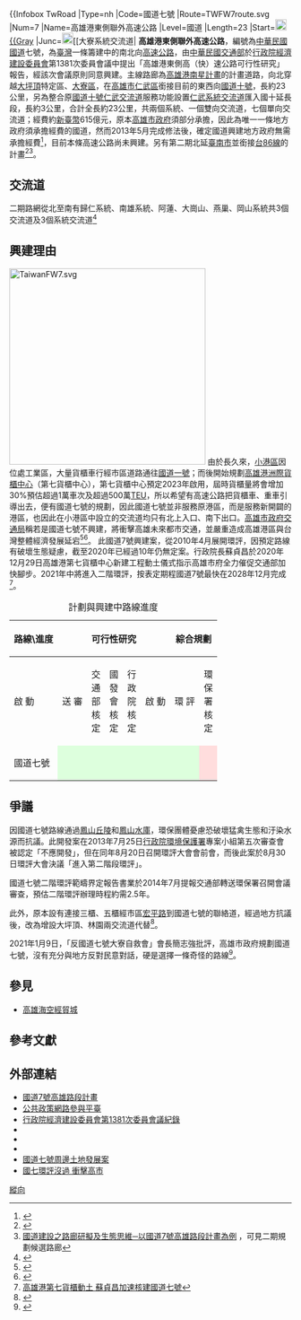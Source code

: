 {{台灣規劃中建設}}
{{高雄市未來建設}}
{{Infobox TwRoad
|Type=nh
|Code=國道七號
|Route=TWFW7route.svg
|Num=7
|Name=高雄港東側聯外高速公路
|Level=國道
|Length=23
|Start=[[File:TWHW10.svg|20px]][[仁武系統交流道|{{Gray]]
|Junc=[[File:TW_PHW88.svg|20px]][[大寮系統交流道|{{Gray]]
|End=[[高雄市|高雄市]][[小港區|小港區]]
|Status = 二階環評中
}}
'''高雄港東側聯外高速公路'''，編號為[[中華民國國道|中華民國國道]]七號，為[[臺灣|臺灣]]一條籌建中的南北向[[高速公路|高速公路]]，由[[中華民國交通部|中華民國交通部]]於[[行政院經濟建設委員會|行政院經濟建設委員會]]第1381次委員會議中提出「高雄港東側高（快）速公路可行性研究」報告，經該次會議原則同意興建。主線路廊為[[高雄港|高雄港]][[南星計畫|南星計畫]]的計畫道路，向北穿越[[大坪頂_(高雄市)|大坪頂]]特定區、[[大寮區|大寮區]]，在[[高雄市|高雄市]][[仁武區|仁武區]]銜接目前的東西向[[國道十號_(中華民國)|國道十號]]，長約23公里，另為整合原[[國道十號_(中華民國)|國道十號]][[仁武交流道|仁武交流道]]服務功能設置[[仁武系統交流道|仁武系統交流道]]匯入國十延長段，長約3公里，合計全長約23公里，共兩個系統、一個雙向交流道，七個單向交流道；經費約[[新臺幣|新臺幣]]615億元，原本[[高雄市政府|高雄市政府]]須部分承擔，因此為唯一一條地方政府須承擔經費的國道，然而2013年5月完成修法後，確定國道興建地方政府無需承擔經費<ref>{{Cite web |url=http://www.eewow.com/2013/05/13-10885.htm |title=國道七號興建高市不用再分擔經費 |access-date=2013-11-29 |archive-url=https://web.archive.org/web/20131203025604/http://www.eewow.com/2013/05/13-10885.htm |archive-date=2013-12-03 |dead-url=yes }}</ref>，目前本條高速公路尚未興建。另有第二期北延[[臺南市|臺南市]]並銜接[[台86線|台86線]]的計畫<ref>{{Cite web |url=http://news.rti.org.tw/index_newsContent.aspx?nid=398893 |title=政府砸615億 高雄將興建國道7號 |accessdate=2014-01-04 |archive-date=2014-01-04 |archive-url=https://web.archive.org/web/20140104214206/http://news.rti.org.tw/index_newsContent.aspx?nid=398893 |dead-url=no }}</ref><ref>[http://www.ceci.org.tw/book/92/web/86-111.pdf 國道建設之路廊研擬及生態思維─以國道7號高雄路段計畫為例] {{Wayback|url=http://www.ceci.org.tw/book/92/web/86-111.pdf |date=20190207015233 }}，可見二期規劃候選路廊</ref>。

== 交流道 ==
二期路網從北至南有歸仁系統、南雄系統、阿蓮、大崗山、燕巢、岡山系統共3個交流道及3個系統交流道<ref>{{Cite web |url=http://gip.taneeb.gov.tw/ct.asp?xItem=25946&CtNode=4066 |title=國道七號二期路網計畫 第92頁 |accessdate=2015-01-20 |archive-date=2015-01-20 |archive-url=https://archive.is/20150120114652/http://gip.taneeb.gov.tw/ct.asp?xItem=25946&CtNode=4066 |dead-url=no }}</ref>
{{台灣公路表頭|n||國道七號}}
{{台灣公路預定||歸仁系統|遠期規畫中|遠期規畫中|{{Jct|country=TWN|PH-ALL|86}}||台南 關廟||e}}
{{台灣公路預定||南雄系統|遠期規畫中|遠期規畫中|{{Jct|country=TWN|NH-ALL|3}}、{{Jct|country=TWN|PH|19a}}|[[關廟區|關廟區]]南雄里、[[阿蓮區|阿蓮區]]|關廟 阿蓮|阿蓮 關廟|}}
{{台灣公路預定||阿蓮|鑽石型|遠期規畫中|{{Jct|country=TWN|PH|28}}|[[阿蓮區|阿蓮區]]、[[田寮區|田寮區]]|田寮 阿蓮|阿蓮 田寮|}}
{{台灣公路預定||大崗山|四葉型|遠期規畫中|{{Jct|country=TWN|PH|19a}}、高科聯絡道|[[阿蓮區|阿蓮區]]、[[路竹區|路竹區]]|路竹 阿蓮|路竹 田寮|}}
{{台灣公路預定||燕巢|鑽石型|遠期規畫中|{{Jct|country=TWN|CH|186}}|[[路竹區|路竹區]]、[[燕巢區|燕巢區]]|燕巢 路竹|路竹 燕巢|}} 
{{台灣公路預定||岡山系統|遠期規畫中|遠期規畫中|{{Jct|country=TWN|NH-ALL|1}}<ref>{{Cite web |url=http://gip.taneeb.gov.tw/ct.asp?xItem=25946&CtNode=4066 |title=遠期計畫 國七支線連結中山高 |accessdate=2015-01-20 |archive-date=2015-01-20 |archive-url=https://archive.is/20150120114652/http://gip.taneeb.gov.tw/ct.asp?xItem=25946&CtNode=4066 |dead-url=no }}</ref>||楠梓 台南||n}}
{{台灣公路預定|0.0|仁武系統|複合型|預計2028年|{{Jct|country=TWN|NH-ALL|10}}、[[高屏第二東西向快速公路|高屏第二東西向快速公路]]||左營、旗山<br>{{fontcolor|gray|高速公路通車終點}}||n}}
{{台灣公路預定|3|鳥松|鑽石型|預計2028年 |神農路|[[鳥松區|鳥松區]]、[[大寮區|大寮區]]|大寮 鳥松|鳥松 大寮|}}
{{台灣公路預定|8|鳳寮|分離鑽石型|預計2028年|{{Jct|country=TWN|PH|1}}、{{Jct|country=TWN|PH|25}}|[[鳳山區|鳳山區]]、[[大寮區|大寮區]]|大寮 鳳山|鳳山 大寮|}}
{{台灣公路預定|12|大寮系統|雙葉型|預計2028年|{{Jct|country=TWN|PH-ALL|88}}||高雄 潮州||e}}
{{台灣公路預定|14|小港|半套鑽石型|預計2028年|高松路|[[小港區|小港區]]、[[高雄國際機場|高雄國際機場]]|高松路、小港、{{fontcolor|blue|機場}}|{{fontcolor|gray|僅南出北入}}|}}
{{台灣公路預定|16|大坪頂|半套鑽石型|預計2028年|高坪二十二路|[[小港區|小港區]][[大坪頂_(高雄市)|大坪頂]]|大坪頂|{{fontcolor|gray|僅南出北入}}|}}
{{台灣公路預定|19|臨海|半套鑽石型|預計2028年|{{Jct|country=TWN|PH|17}}|[[臨海工業區|臨海工業區]]|臨海工業區|{{fontcolor|gray|僅南出北入}}|}}
{{台灣公路預定|21|林園|半套鑽石型|預計2028年|{{Jct|country=TWN|PH|17}}|[[林園區|林園區]]、[[新園鄉_(台灣)|新園鄉]]、[[東港鎮_(台灣)|東港鎮]]|林園 新園 東港 臨海工業區|{{fontcolor|gray|僅南出北入}}|}}
{{台灣公路預定|22|南星端|直接式|預計2028年|南星路|[[小港區|小港區]]|{{fontcolor|gray|高速公路終點}}|{{fontcolor|gray|高速公路起點}}|}}
{{End}}

==興建理由==
[[File:TaiwanFW7.svg|350px]]
由於長久來，[[小港區|小港區]]因位處工業區，大量貨櫃車行經市區道路通往[[中山高速公路|國道一號]]；而後開始規劃[[高雄港洲際貨櫃中心|高雄港洲際貨櫃中心]]（第七貨櫃中心），第七貨櫃中心預定2023年啟用，屆時貨櫃量將會增加30%預估超過1萬車次及超過500萬[[TEU|TEU]]，所以希望有高速公路把貨櫃車、重車引導出去，便有國道七號的規劃，因此國道七號並非服務原港區，而是服務新開闢的港區，也因此在小港區中設立的交流道均只有北上入口、南下出口。[[高雄市政府交通局|高雄市政府交通局]]稱若是國道七號不興建，將衝擊高雄未來都市交通，並嚴重造成高雄港區與台灣整體經濟發展延宕<ref>{{Cite web |url=http://www.times-bignews.com/Html/?6214.html |title=國道七號建設受阻 高市府盼環評申覆 |access-date=2013-11-29 |archive-url=https://web.archive.org/web/20131203012621/http://www.times-bignews.com/Html/?6214.html |archive-date=2013-12-03 |dead-url=yes }}</ref><ref>{{Cite web |url=http://history.n.yam.com/newtalk/life/20130830/20130830719471.html |title=離開發更近一步 國道7號進入2階環評 |accessdate=2013-11-29 |archive-date=2016-03-05 |archive-url=https://web.archive.org/web/20160305094533/http://history.n.yam.com/newtalk/life/20130830/20130830719471.html |dead-url=no }}</ref>。 此國道7號興建案，從2010年4月展開環評，因預定路線有破壞生態疑慮，截至2020年已經過10年仍無定案。行政院長蘇貞昌於2020年12月29日高雄港第七貨櫃中心新建工程動土儀式指示高雄市府全力催促交通部加快腳步。2021年中將進入二階環評，按表定期程國道7號最快在2028年12月完成<ref>[https://www.ntdtv.com.tw/b5/20201229/video/286131.html?%E9%AB%98%E9%9B%84%E6%B8%AF%E7%AC%AC%E4%B8%83%E8%B2%A8%E6%AB%83%E5%8B%95%E5%9C%9F%20%E8%98%87%E8%B2%9E%E6%98%8C%E5%8A%A0%E9%80%9F%E6%A0%B8%E5%BB%BA%E5%9C%8B%E9%81%93%E4%B8%83%E8%99%9F 高雄港第七貨櫃動土 蘇貞昌加速核建國道七號]</ref>。

{| class="wikitable"
|+計劃與興建中路線進度
! rowspan="2" |路線\進度
! colspan="5" |可行性研究
! colspan="6" |綜合規劃
! colspan="2" |設計
! colspan="2" |招標
! colspan="4" |執行
! rowspan="2" |預<br>計<br>完<br>工
! rowspan="2" |備註
{|
|-
| style="text-align:left"|<small><font color="#dfd">█</font> 已完成或核定<br /><font color="#fdd">█</font> 進行中<br /><font color="#FFFFE0">█</font> 預定啟動</small>
|}
|-
!啟
動
!送
審
!交<br>通<br>部<br>核<br>定
!國<br>發<br>會<br>核<br>定
!行<br>政<br>院<br>核<br>定
!啟
動
!環
評
!環<br>保<br>署<br>核<br>定
!交<br>通<br>部<br>核<br>定
!國<br>發<br>會<br>核<br>定
!行<br>政<br>院<br>核<br>定
!設<br>計<br>完<br>成
!審<br>議<br>完<br>成
!公<br>示
!決<br>標
!施<br>工
!完<br>工
!試<br>營<br>運
!履<br>勘
|-
|國道七號
| style="background:#dfd;"|
| style="background:#dfd;"|
| style="background:#dfd;"|
| style="background:#dfd;"|
| style="background:#dfd;"|
| style="background:#dfd;"|
| style="background:#fdd;"|
| style="background:#fdd;"|
| 
| 
| 
| 
| 
| 
| 
| 
| 
| 
| 
| 
|}


==爭議==
因國道七號路線通過[[鳳山丘陵|鳳山丘陵]]和[[鳳山水庫|鳳山水庫]]，環保團體憂慮恐破壞猛禽生態和汙染水源而抗議。此開發案在2013年7月25日[[行政院環境保護署|行政院環境保護署]]專案小組第五次審查會被認定「不應開發」，但在同年8月20日召開環評大會會前會，而後此案於8月30日環評大會決議「進入第二階段環評」。

國道七號二階環評範疇界定報告書業於2014年7月提報交通部轉送環保署召開會議審查，預估二階環評辦理時程約需2.5年。

此外，原本設有連接三櫃、五櫃經市區[[宏平路|宏平路]]到國道七號的聯絡道，經過地方抗議後，改為增設大坪頂、林園兩交流道代替<ref>{{Cite web |url=http://www.libertytimes.com.tw/2010/new/nov/13/today-south9.htm |title=國道7號 增林園、大坪頂交流道 |accessdate=2013-11-29 |archive-date=2012-11-06 |archive-url=https://web.archive.org/web/20121106230859/http://www.libertytimes.com.tw/2010/new/nov/13/today-south9.htm |dead-url=no }}</ref>。

2021年1月9日，「反國道七號大寮自救會」會長簡志強批評，高雄市政府規劃國道七號，沒有充分與地方反對民意對話，硬是選擇一條奇怪的路線<ref>{{cite web | author=袁庭堯 | url=https://www.chinatimes.com/newspapers/20210110000468-260107 | title=陳椒華會南部環團 推公民參與 | publisher=中國時報 | date=2021-01-10 | accessdate=2021-01-10 | archive-date=2021-04-18 | archive-url=https://web.archive.org/web/20210418185825/https://www.chinatimes.com/newspapers/20210110000468-260107 }}</ref>。

==參見==
*[[高雄海空經貿城|高雄海空經貿城]]

==參考文獻==
{{reflist}}

==外部連結==
*[https://www.freeway.gov.tw/Publish.aspx?cnid=95&p=8924 國道7號高雄路段計畫] {{Wayback|url=https://www.freeway.gov.tw/Publish.aspx?cnid=95&p=8924 |date=20210519194300 }}
*[https://join.gov.tw/idea/detail/e9c38b5c-ca4e-4ae7-9a0d-81c684092c4d 公共政策網路參與平臺] {{Wayback|url=https://join.gov.tw/idea/detail/e9c38b5c-ca4e-4ae7-9a0d-81c684092c4d |date=20190513081618 }}
*[https://www.ndc.gov.tw/News_Content.aspx?n=B750418C4DC9C700&sms=D7712D76E0354F54&s=7AF48C958D1FAF7D 行政院經濟建設委員會第1381次委員會議紀錄] {{Wayback|url=https://www.ndc.gov.tw/News_Content.aspx?n=B750418C4DC9C700&sms=D7712D76E0354F54&s=7AF48C958D1FAF7D |date=20190513060428 }}
*{{citation | contribution = 國道7號高雄路段計畫環評說明會資料 | title = 國道7號高雄路段計畫 | id =  | contribution-url = http://gip.taneeb.gov.tw/public/Attachment/1121241181.pdf | format = PDF | accessdate = 2011-01-25 | archive-date = 2017-11-19 | archive-url = https://web.archive.org/web/20171119153231/http://gip.taneeb.gov.tw/public/Attachment/1121241181.pdf | dead-url = no }}
*{{cite news | authorlink = 石秀華 | title = 國道七號 被批破壞猛禽生態 | date = 2010-12-30 | url = http://tw.nextmedia.com/applenews/article/art_id/33074660/IssueID/20101230 | work = 蘋果日報 | accessdate = 2011-01-25 | archive-url = https://web.archive.org/web/20110115191347/http://tw.nextmedia.com/applenews/article/art_id/33074660/IssueID/20101230 | archive-date = 2011-01-15 | dead-url = yes }} 
*{{cite web | url = http://met.ngo.org.tw/node/1409 | title = 【民間團體聯合聲明稿】反對「國道7號」的5大理由 | accessdate = 2011-01-25 | date = 2010-12-13 | deadurl = yes | archiveurl = https://web.archive.org/web/20120308230201/http://met.ngo.org.tw/node/1409 | archivedate = 2012-03-08 }}
*[http://kpcp.nsysu.edu.tw/ezfiles/256/1256/img/197449565.pdf 國道七號周邊土地發展案] {{Wayback|url=http://kpcp.nsysu.edu.tw/ezfiles/256/1256/img/197449565.pdf |date=20140102200513 }}
*[https://tw.appledaily.com/headline/daily/20130726/35175897/ 國七環評沒過 衝擊高市]

{{中華民國國道7號}}
{{Freeways in Taiwan}}
{{台南公路網}}
{{高雄公路網}}
{{portal bar|台灣|高雄}}
[[分類:台灣高速公路|縱向]]